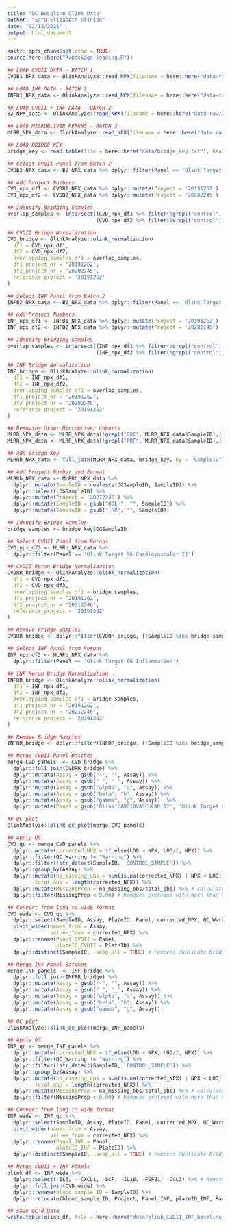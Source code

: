 ```yaml
---
title: "QC Baseline Olink Data"
author: "Sara Elizabeth Stinson"
date: "02/12/2021"
output: html_document
---
```


```r
knitr::opts_chunk$set(echo = TRUE)
source(here::here("R/package-loading.R"))
```

```r

## LOAD CVDII DATA - BATCH 1
CVDB1_NPX_data <- OlinkAnalyze::read_NPX(filename = here::here("data-raw/20191262_Stinson_NPX.xlsx"))

## LOAD INF DATA - BATCH 1 
INFB1_NPX_data <- OlinkAnalyze::read_NPX(filename = here::here("data-raw/20210107_Stinson_NPX.xlsx"))

## LOAD CVDII + INF DATA - BATCH 2
B2_NPX_data <- OlinkAnalyze::read_NPX(filename = here::here("data-raw/20202245_Stinson_NPX.xlsx"))

## LOAD MICROBLIVER RERUNS - BATCH 3
MLRR_NPX_data <- OlinkAnalyze::read_NPX(filename = here::here("data-raw/20212246_Juel_NPX.xlsx"))

## LOAD BRIDGE KEY
bridge_key <- read.table(file = here::here("data/bridge_key.txt"), header = T)

```

```r

## Select CVDII Panel from Batch 2
CVDB2_NPX_data <- B2_NPX_data %>% dplyr::filter(Panel == 'Olink Target 96 Cardiovascular II')

## Add Project Numbers
CVD_npx_df1 <- CVDB1_NPX_data %>% dplyr::mutate(Project = '20191262')
CVD_npx_df2 <- CVDB2_NPX_data %>% dplyr::mutate(Project = '20202245')

## Identify Bridging Samples
overlap_samples <- intersect((CVD_npx_df1 %>% filter(!grepl("control", SampleID, ignore.case=T)))$SampleID,
                             (CVD_npx_df2 %>% filter(!grepl("control", SampleID, ignore.case=T)))$SampleID)

## CVDII Bridge Normalization
CVD_bridge <- OlinkAnalyze::olink_normalization(
  df1 = CVD_npx_df1,
  df2 = CVD_npx_df2,
  overlapping_samples_df1 = overlap_samples,
  df1_project_nr = '20191262',
  df2_project_nr = '20202245',
  reference_project = '20191262'
)

```

```r

## Select INF Panel from Batch 2
INFB2_NPX_data <- B2_NPX_data %>% dplyr::filter(Panel == 'Olink Target 96 Inflammation')

## Add Project Numbers
INF_npx_df1 <- INFB1_NPX_data %>% dplyr::mutate(Project = '20191262')
INF_npx_df2 <- INFB2_NPX_data %>% dplyr::mutate(Project = '20202245')

## Identify Bridging Samples
overlap_samples <- intersect((INF_npx_df1 %>% filter(!grepl("control", SampleID, ignore.case=T)))$SampleID,
                             (INF_npx_df2 %>% filter(!grepl("control", SampleID, ignore.case=T)))$SampleID)

## INF Bridge Normalization
INF_bridge <- OlinkAnalyze::olink_normalization(
  df1 = INF_npx_df1,
  df2 = INF_npx_df2,
  overlapping_samples_df1 = overlap_samples,
  df1_project_nr = '20191262',
  df2_project_nr = '20202245',
  reference_project = '20191262'
)

```

```r

## Removing Other MicrobLiver Cohorts
MLRR_NPX_data <- MLRR_NPX_data[!grepl("RDC", MLRR_NPX_data$SampleID),] # Remove RDC Samples
MLRR_NPX_data <- MLRR_NPX_data[!grepl("PRF", MLRR_NPX_data$SampleID),] # Remove PRF samples

## Add Bridge Key
MLRRb_NPX_data <- full_join(MLRR_NPX_data, bridge_key, by = "SampleID")

## Add Project Number and Format
MLRRb_NPX_data <- MLRRb_NPX_data %>%
  dplyr::mutate(SampleID = coalesce(OGSampleID, SampleID)) %>%
  dplyr::select(-OGSampleID) %>%
  dplyr::mutate(Project = '20212246') %>%
  dplyr::mutate(SampleID = gsub("HOL-", "", SampleID)) %>%
  dplyr::mutate(SampleID = gsub("-RR", "", SampleID))

## Identify Bridge Samples
bridge_samples <- bridge_key$OGSampleID

## Select CVDII Panel from Reruns
CVD_npx_df3 <- MLRRb_NPX_data %>% 
  dplyr::filter(Panel == 'Olink Target 96 Cardiovascular II')

## CVDII Rerun Bridge Normalization
CVDRR_bridge <- OlinkAnalyze::olink_normalization(
  df1 = CVD_npx_df1,
  df2 = CVD_npx_df3,
  overlapping_samples_df1 = bridge_samples,
  df1_project_nr = '20191262',
  df2_project_nr = '20212246',
  reference_project = '20191262'
)

## Remove Bridge Samples
CVDRR_bridge <- dplyr::filter(CVDRR_bridge, (!SampleID %in% bridge_samples))

## Select INF Panel from Reruns
INF_npx_df3 <- MLRRb_NPX_data %>% 
  dplyr::filter(Panel == 'Olink Target 96 Inflammation')

## INF Rerun Bridge Normalization
INFRR_bridge <- OlinkAnalyze::olink_normalization(
  df1 = INF_npx_df1,
  df2 = INF_npx_df3,
  overlapping_samples_df1 = bridge_samples,
  df1_project_nr = '20191262',
  df2_project_nr = '20212246',
  reference_project = '20191262'
)

## Remove Bridge Samples
INFRR_bridge <- dplyr::filter(INFRR_bridge, (!SampleID %in% bridge_samples))

```

```r

## Merge CVDII Panel Batches
merge_CVD_panels  <- CVD_bridge %>%
  dplyr::full_join(CVDRR_bridge) %>%
  dplyr::mutate(Assay = gsub("-", "", Assay)) %>%
  dplyr::mutate(Assay = gsub(" ", "_", Assay)) %>%
  dplyr::mutate(Assay = gsub("alpha", "a", Assay)) %>%
  dplyr::mutate(Assay = gsub("beta", "b", Assay)) %>%
  dplyr::mutate(Assay = gsub("gamma", "g", Assay))  %>%
  dplyr::mutate(Panel = gsub('Olink CARDIOVASCULAR II', 'Olink Target 96 Cardiovascular II', Panel))

## QC plot  
OlinkAnalyze::olink_qc_plot(merge_CVD_panels)

## Apply QC
CVD_qc <- merge_CVD_panels %>%
  dplyr::mutate(corrected_NPX = if_else(LOD > NPX, LOD/2, NPX)) %>%
  dplyr::filter(QC_Warning != "Warning") %>%
  dplyr::filter(!str_detect(SampleID, 'CONTROL_SAMPLE')) %>%
  dplyr::group_by(Assay) %>%
  dplyr::mutate(no_missing_obs = sum(is.na(corrected_NPX) | NPX < LOD),
         total_obs = length(corrected_NPX)) %>%
  dplyr::mutate(MissingProp = no_missing_obs/total_obs) %>% # calculates the global MissingFreq
  dplyr::filter(MissingProp < 0.90) # Removes proteins with more than 90% MissingProp

## Convert from long to wide format
CVD_wide <- CVD_qc %>%
  dplyr::select(SampleID, Assay, PlateID, Panel, corrected_NPX, QC_Warning, Project) %>%
  pivot_wider(names_from = Assay,
              values_from = corrected_NPX) %>% 
  dplyr::rename(Panel_CVDII = Panel,
                plateID_CVDII = PlateID) %>% 
  dplyr::distinct(SampleID, .keep_all = TRUE) # removes duplicate bridging samples

```

```r

## Merge INF Panel Batches
merge_INF_panels  <- INF_bridge %>%
  dplyr::full_join(INFRR_bridge) %>%
  dplyr::mutate(Assay = gsub("-", "", Assay)) %>%
  dplyr::mutate(Assay = gsub(" ", "_", Assay)) %>%
  dplyr::mutate(Assay = gsub("alpha", "a", Assay)) %>%
  dplyr::mutate(Assay = gsub("beta", "b", Assay)) %>%
  dplyr::mutate(Assay = gsub("gamma", "g", Assay))

## QC plot    
OlinkAnalyze::olink_qc_plot(merge_INF_panels)

## Apply QC
INF_qc <- merge_INF_panels %>%
  dplyr::mutate(corrected_NPX = if_else(LOD > NPX, LOD/2, NPX)) %>%
  dplyr::filter(QC_Warning != "Warning") %>%
  dplyr::filter(!str_detect(SampleID, 'CONTROL_SAMPLE')) %>%
  dplyr::group_by(Assay) %>%
  dplyr::mutate(no_missing_obs = sum(is.na(corrected_NPX) | NPX < LOD),
         total_obs = length(corrected_NPX)) %>%
  dplyr::mutate(MissingProp = no_missing_obs/total_obs) %>% # calculates the global MissingFreq
  dplyr::filter(MissingProp < 0.90) # Removes proteins with more than 90% MissingProp

## Convert from long to wide format
INF_wide <- INF_qc %>%
  dplyr::select(SampleID, Assay, PlateID, Panel, corrected_NPX, QC_Warning, Project) %>%
  pivot_wider(names_from = Assay,
              values_from = corrected_NPX) %>% 
  dplyr::rename(Panel_INF = Panel,
                plateID_INF = PlateID) %>% 
  dplyr::distinct(SampleID, .keep_all = TRUE) # removes duplicate bridging samples

```

```r

## Merge CVDII + INF Panels
olink_df <- INF_wide %>%
  dplyr::select(-IL6, - CXCL1, -SCF, -IL18, -FGF21, -CCL3) %>% # Remove 6 duplicate proteins from INF panel
  dplyr::full_join(CVD_wide) %>%
  dplyr::rename(blood_sample_ID = SampleID) %>%
  dplyr::relocate(blood_sample_ID, Project, Panel_INF, plateID_INF, Panel_CVDII, plateID_CVDII, QC_Warning)

## Save QC'd Data
write.table(olink_df, file = here::here("data/olink_CVDII_INF_baseline_plasma.txt"), sep = "\t", quote = F)

```
